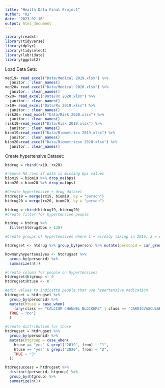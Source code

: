 ```yaml
---
title: "Health Data Final Project"
author: "R2"
date: "2023-02-16"
output: html_document
---
```


```r
library(readxl)
library(tidyverse)
library(dplyr)
library(tidyselect)
library(lubridate)
library(ggplot2)
```

Load Data Sets:
```r
med19= read_excel("Data/Medical 2019.xlsx") %>% 
  janitor:: clean_names()
med20= read_excel("Data/Medical 2020.xlsx") %>% 
  janitor:: clean_names()
rx20= read_excel("Data/Rx 2020.xlsx") %>% 
  janitor:: clean_names()
rx19= read_excel("Data/Rx 2019.xlsx") %>% 
  janitor:: clean_names()
risk20= read_excel("Data/Risk 2020.xlsx") %>% 
  janitor:: clean_names()
risk19=read_excel("Data/Risk 2019.xlsx") %>% 
  janitor:: clean_names()
biom19=read_excel("Data/Biometrics 2019.xlsx") %>% 
  janitor:: clean_names()
biom20=read_excel("Data/Biometricsx 2020.xlsx") %>% 
  janitor:: clean_names()
```

Create hypertensive Dataset: 
```r
htdrug = rbind(rx19, rx20) 
```


```r
#remove NA rows if data is missing bps values
biom19 = biom19 %>% drop_na(bps)
biom20 = biom20 %>% drop_na(bps)

#Create hypertensive + drug dataset 
htdrug19 = merge(rx19, biom19, by = "person")
htdrug20 = merge(rx20, biom20, by = "person")

htdrug = rbind(htdrug19, htdrug20)
#Create filter for hypertensive people 

htdrug = htdrug %>% 
  filter(htdrug$bps > 130) 

#Create groups of hypertensives where 1 = already taking in 2019, 2 = did not take in 2019 but took in 2020, 3=did not take both years

htdrugset <- htdrug %>% group_by(person) %>% mutate(personid = cur_group_id()) #this creates a numbered list of each person for easier counting 

howmanyhypertensives <- htdrugset %>% 
  group_by(personid) %>% 
  summarize(n())

#create column for people on hypertensives 
htdrugset$htgroup <- 0
htdrugset$htuse <- 0 

#edit values to indicatte people that use hypertensive medication
htdrugset = htdrugset %>% 
  group_by(personid) %>% 
  mutate(htuse = case_when(
    (any(class == "CALCIUM CHANNEL BLOCKERS" | class == "CARDIOVASCULAR AGENTS - MISC." | class == "ANTIHYPERTENSIVES" | class == "BETA BLOCKERS")) ~ "yes", 
  TRUE ~ "no")
  )

#create distribution for those 
htdrugset = htdrugset %>% 
  group_by(personid) %>% 
  mutate(htgroup = case_when(
    htuse == "yes" & grepl("2019", from) ~ "1",
    htuse == "yes" & grepl("2020", from) ~ "2",
    TRUE ~ "3"
  ))

htdrugsuccess = htdrugset %>% 
  distinct(personid, htgroup) %>% 
  group_by(htgroup) %>% 
  summarize(n())


```

